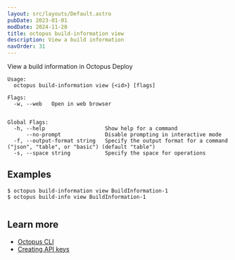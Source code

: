 ```yaml
---
layout: src/layouts/Default.astro
pubDate: 2023-01-01
modDate: 2024-11-20
title: octopus build-information view
description: View a build information
navOrder: 31
---
```


View a build information in Octopus Deploy

```
Usage:
  octopus build-information view {<id>} [flags]

Flags:
  -w, --web   Open in web browser


Global Flags:
  -h, --help                   Show help for a command
      --no-prompt              Disable prompting in interactive mode
  -f, --output-format string   Specify the output format for a command ("json", "table", or "basic") (default "table")
  -s, --space string           Specify the space for operations

```

## Examples

<SamplesInstance />

```
$ octopus build-information view BuildInformation-1
$ octopus build-info view BuildInformation-1


```

## Learn more

- [Octopus CLI](/docs/octopus-rest-api/cli)
- [Creating API keys](/docs/octopus-rest-api/how-to-create-an-api-key)